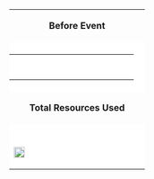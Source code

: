{| cellspacing="7" style="width:420px; margin:0px 0px 10px 0px; background:#cde; border-radius:10px;"
|-
| colspan="2" style="text-align:center;" |'''Before Event'''
| colspan="2" style="text-align:center;" |'''After Event'''
|-
| colspan="2" style="background:#fff; padding:5px 0px;" |
{| style="width:190px; margin:0px auto;"
|-
| style="width:95px" |{{Fuel}} {{{before_fuel|0}}}
| style="width:95px" |{{Steel}} {{{before_steel|0}}}
|-
|{{Ammo}} {{{before_ammo|0}}}
|{{Bauxite}} {{{before_bauxite|0}}}
|}
| colspan="2" style="background:#fff; padding:5px 0px;" |
{| style="width:190px; margin:0px auto;"
|-
| style="width:95px" |{{Fuel}} {{{after_fuel|0}}}
| style="width:95px" |{{Steel}} {{{after_steel|0}}}
|-
|{{Ammo}} {{{after_ammo|0}}}
|{{Bauxite}} {{{after_bauxite|0}}}
|}
|-
| colspan="4" style="text-align:center;"|'''Total Resources Used'''
|-
| style="width:105px; background:#fff; font-weight:bold; color:#f00;" |{{Fuel}} {{{used_fuel|0}}}
| style="width:105px; background:#fff; font-weight:bold; color:#f00;" |{{Ammo}} {{{used_ammo|0}}}
| style="width:105px; background:#fff; font-weight:bold; color:#f00;" |{{Steel}} {{{used_steel|0}}}
| style="width:105px; background:#fff; font-weight:bold; color:#f00;" |{{Bauxite}} {{{used_bauxite|0}}}
|-
| style="background:#fff; font-weight:bold; color:#f00;" |[[File:Irepair.png|19px|link=]] {{{used_bucket|0}}}
| colspan="3" style="background:#fff;" |{{{note|}}}
|}